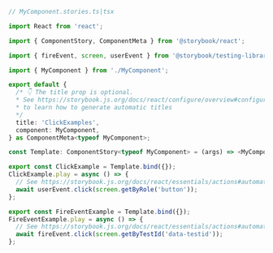 ```ts
// MyComponent.stories.ts|tsx

import React from 'react';

import { ComponentStory, ComponentMeta } from '@storybook/react';

import { fireEvent, screen, userEvent } from '@storybook/testing-library';

import { MyComponent } from './MyComponent';

export default {
  /* 👇 The title prop is optional.
  * See https://storybook.js.org/docs/react/configure/overview#configure-story-loading
  * to learn how to generate automatic titles
  */
  title: 'ClickExamples',
  component: MyComponent,
} as ComponentMeta<typeof MyComponent>;

const Template: ComponentStory<typeof MyComponent> = (args) => <MyComponent {...args} />;

export const ClickExample = Template.bind({});
ClickExample.play = async () => {
  // See https://storybook.js.org/docs/react/essentials/actions#automatically-matching-args to learn how to setup logging in the Actions panel
  await userEvent.click(screen.getByRole('button'));
};

export const FireEventExample = Template.bind({});
FireEventExample.play = async () => {
  // See https://storybook.js.org/docs/react/essentials/actions#automatically-matching-args to learn how to setup logging in the Actions panel
  await fireEvent.click(screen.getByTestId('data-testid'));
};
```